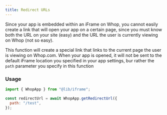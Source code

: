 ```yaml
---
title: Redirect URLs
---
```


Since your app is embedded within an iFrame on Whop, you cannot easily create a link that will open your app on a certain page, since you must know both the URL on your site (easy) and the URL the user is currently viewing on Whop (not so easy).

This function will create a special link that links to the current page the user is viewing on Whop.com. When your app is opened, it will not be sent to the default iFrame location you specified in your app settings, bur rather the `path` parameter you specify in this function

### Usage

```javascript
import { WhopApp } from "@lib/iframe";

const redirectUrl = await WhopApp.getRedirectUrl({
  path: "/test",
});
```
